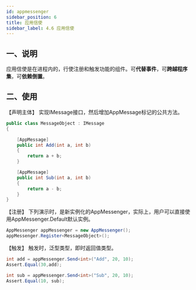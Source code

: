 ```yaml
---
id: appmessenger
sidebar_position: 6
title: 应用信使
sidebar_label: 4.6 应用信使
---
```


## 一、说明
应用信使是在进程内的，行使注册和触发功能的组件。可**代替事件**，可**跨越程序集**，可**依赖倒置**。

## 二、使用


【声明主体】
实现IMessage接口，然后增加AppMessage标记的公共方法。
```csharp
public class MessageObject : IMessage
{

    [AppMessage]
    public int Add(int a, int b)
    {
        return a + b;
    }

    [AppMessage]
    public int Sub(int a, int b)
    {
        return a - b;
    }
}

```
【注册】
下列演示时，是新实例化的AppMessenger，实际上，用户可以直接使用AppMessenger.Default默认实例。
```csharp
AppMessenger appMessenger = new AppMessenger();
appMessenger.Register<MessageObject>();
```
【触发】
触发时，泛型类型，即时返回值类型。
```csharp
int add = appMessenger.Send<int>("Add", 20, 10);
Assert.Equal(30,add);

int sub = appMessenger.Send<int>("Sub", 20, 10);
Assert.Equal(10, sub);
```
